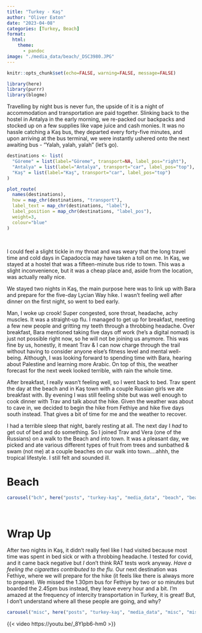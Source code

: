 ```yaml
---
title: "Turkey - Kaş"
author: "Oliver Eaton"
date: "2023-04-08"
categories: [Turkey, Beach]
format: 
  html:
    theme: 
      - pandoc
image: "./media_data/beach/_DSC3980.JPG"
---
```


```r
knitr::opts_chunk$set(echo=FALSE, warning=FALSE, message=FALSE)
```

```r
library(here)
library(purrr)
library(blogme)
```

Travelling by night bus is never fun, the upside of it is a night of accommodation and transportation are paid together. Slinking back to the hostel in Antalya in the early morning, we re-packed our backpacks and stocked up on a few supplies like vape juice and cash monies. It was no hassle catching a Kaş bus, they departed every forty-five minutes, and upon arriving at the bus terminal, we were instantly ushered onto the next awaiting bus - "Yalah, yalah, yalah" (let's go).

```r
destinations <- list(
  "Göreme" = list(label="Göreme", transport=NA, label_pos="right"),
  "Antalya" = list(label="Antalya", transport="car", label_pos="top"),
  "Kaş" = list(label="Kaş", transport="car", label_pos="top")
)

plot_route(
  names(destinations),
  how = map_chr(destinations, "transport"),
  label_text = map_chr(destinations, "label"),
  label_position = map_chr(destinations, "label_pos"),
  weight=3,
  colour="blue"
)
```

<br>

I could feel a slight tickle in my throat and was weary that the long travel time and cold days in Capadoccia may have taken a toll on me. In Kaş, we stayed at a hostel that was a fifteen-minute bus ride to town. This was a slight inconvenience, but it was a cheap place and, aside from the location, was actually really nice.

We stayed two nights in Kaş, the main purpose here was to link up with Bara and prepare for the five-day Lycian Way hike. I wasn't feeling well after dinner on the first night, so went to bed early.

Man, I woke up crook! Super congested, sore throat, headache, achy muscles. It was a straight-up flu. I managed to get up for breakfast, meeting a few new people and gritting my teeth through a throbbing headache. Over breakfast, Bara mentioned taking five days off work (he's a digital nomad) is just not possible right now, so he will not be joining us anymore. This was fine by us, honestly, it meant Trav & I can now charge through the trail without having to consider anyone else's fitness level and mental well-being. Although, I was looking forward to spending time with Bara, hearing about Palestine and learning more Arabic. On top of this, the weather forecast for the next week looked terrible, with rain the whole time.

After breakfast, I really wasn't feeling well, so I went back to bed. Trav spent the day at the beach and in Kaş town with a couple Russian girls we ate breakfast with. By evening I was still feeling shite but was well enough to cook dinner with Trav and talk about the hike. Given the weather was about to cave in, we decided to begin the hike from Fethiye and hike five days south instead. That gives a bit of time for me and the weather to recover.

I had a terrible sleep that night, barely resting at all. The next day I *had* to get out of bed and do something. So I joined Trav and Vera (one of the Russians) on a walk to the Beach and into town. It was a pleasant day, we picked and ate various different types of fruit from trees and sunbathed & swam (not me) at a couple beaches on our walk into town....ahhh, the tropical lifestyle. I still felt and sounded ill.

# Beach

```r
carousel("bch", here("posts", "turkey-kaş", "media_data", "beach", "beach.yml"))
```

<br>

# Wrap Up

After two nights in Kaş, it didn't really feel like I had visited because most time was spent in bed sick or with a throbbing headache. I tested for covid, and it came back negative but *I* don't think RAT tests work anyway. *Have a feeling the cigarettes contributed to the flu.* Our next destination was Fethiye, where we will prepare for the hike (it feels like there is always more to prepare). We missed the 1.30pm bus for Fethiye by two or so minutes but boarded the 2.45pm bus instead, they leave every hour and a bit. I'm amazed at the frequency of intercity transportation in Turkey, it is great! But, I don't understand where all these people are going, and why?

```r
carousel("misc", here("posts", "turkey-kaş", "media_data", "misc", "misc.yml"))
```

{{< video https://youtu.be/_8YIpb6-hm0 >}}
